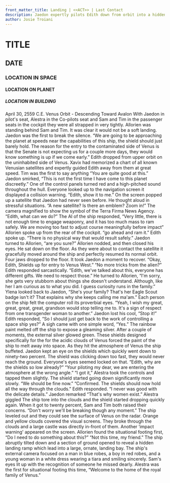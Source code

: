 ```yaml
---
front_matter_title: Landing | <<ACT>> | Last Contact
description: Jaedon expertly pilots Edith down from orbit into a hidden place in Avalon Castle.
author: Josie Troiani
---
```

# TITLE

## DATE

### LOCATION IN SPACE

#### LOCATION ON PLANET

##### LOCATION IN BUILDING

April 30, 2559 C.E.
Venus Orbit - Descending Toward Avalon
With Jaedon in pilot's seat, Alestra in the Co-pilots seat and Sam and Tim in the passenger seats in the cockpit they were all strapped in very tightly. Allorien was standing behind Sam and Tim. It was clear it would not be a soft landing. Jaedon was the first to break the silence. “We are going to be approaching the planet at speeds near the capabilities of this ship, the shield should just barely hold. The reason for the entry to the contaminated side of Venus is that the Senate is not expecting us for a couple more days, they would know something is up if we come early.”
Edith dropped from upper orbit on the uninhabited side of Venus. Xavix had memorized a chart of all known Venusian satellites and expertly guided Edith away from them at great speed. Tim was the first to say anything “You are quite good at this.”
Jaedon smirked, “This is not the first time I have come to this planet discreetly.”
One of the control panels turned red and a high-pitched sound throughout the hull. Everyone looked up to the navigation screen it displayed a collision warning.
“Edith, show it to me.”
On the screen popped up a satellite that Jaedon had never seen before. He thought aloud in stressful situations. “A new satellite? Is there an emblem? Zoom in!” The camera magnified to show the symbol of the Terra Firma News Agency. “Edith, what can we do?”
The AI of the ship responded, “Very little, there is not enough time to engage weaponry, and it has too much mass to ram safely. We are moving too fast to adjust course meaningfully before impact”
Allorien spoke up from the rear of the cockpit. “go ahead and ram it.”
Edith spoke up. “There is no physical way that would result safely.”
Jaedon turned to Allorien, “are you sure?”
Allorien nodded, and then closed his eyes. He sat down on the floor. As they were about to contact the satellite it gracefully moved around the ship and perfectly resumed its normal orbit. Four jaws dropped to the floor.
It took Jaedon a moment to recover. “Okay, Edith, Shields up for entry to Venus West.”
“No more tricks from the alien?” Edith responded sarcastically.
“Edith, we've talked about this, everyone has different gifts. We need to respect those.” He turned to Allorien, “I'm sorry, she gets very stubborn about things she doesn't understand. Although, like her I am curious as to what you did. I guess curiosity runs in the family.”
Ylena looked back to Jaedon, “She's your family? That's her Eagle Scout badge isn't it? That explains why she keeps calling me ma'am.”
Each person on the ship felt the computer roll its proverbial eyes. “Yeah, I wish my great, great, great, great, grandson would stop telling me to. It's a sign of respect from one transgender woman to another.”
Jaedon lost his cool, “Stop it!”
Edith responded, “So I should just get back to the work of controlling a space ship yes?”
A sigh came with one simple word, “Yes.”
The rainbow paint melted off the ship to expose a gleaming silver. After a couple of moments, the external silver glowed green. These shields designed specifically for the for the acidic clouds of Venus forced the paint of the ship to melt away into space.
As they hit the atmosphere of Venus the ship buffeted. Jaedon kept an eye on the shields which quickly went down to ninety-two percent. The shield was clicking down too fast, they would never reach the ground. Everyone's eyes seemed locked on that. “Edith, why are the shields so low already?”
“Your piloting my dear, we are entering the atmosphere at the wrong angle.”
“I got it,” Alestra took the controls and tapped them slightly. The shield started going down significantly more slowly. “We should be fine now.”
“Confirmed. The shields should now hold all the way through the clouds.” Edith responded.
“I never was good with the delicate details.” Jaedon remarked
“That's why women exist.” Alestra giggled
The ship tore into the clouds and the shield started dropping quickly again. When it got to twenty percent, Sam and Tim both raised their concerns.
“Don't worry we'll be breaking though any moment.”
The ship leveled out and they could see the surface of Venus on the radar. Orange and yellow clouds covered the visual screens. They broke through the clouds and a large castle was directly in-front of them. Another ‘impact warning' appeared on the screen. Allorien found the situational footing first, “Do I need to do something about this?”
“Not this time, my friend.”
The ship abruptly tilted down and a section of ground opened to reveal a hidden landing ramp which lead into a large, ornate, landing bay. The ship's external camera focused on a man in blue robes, a boy in red robes, and a young woman in a white dress wearing a tiara and smiling sincerely. Sam's eyes lit up with the recognition of someone he missed dearly.
Alestra was the first for situational footing this time, “Welcome to the home of the royal family of Venus.”
